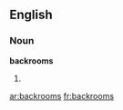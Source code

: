 ==English==

===Noun===
'''backrooms'''

# {{plural of|[[backroom]]}}

[[ar:backrooms]]
[[fr:backrooms]]